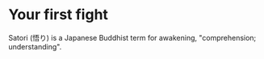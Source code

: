 # Your first fight

Satori (悟り) is a Japanese Buddhist term for awakening, "comprehension; understanding".
